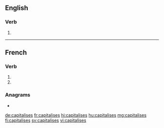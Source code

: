 {{also|capitalisés}}
==English==

===Verb===
{{head|en|verb form}}

# {{en-third-person singular of|capitalise}}

----

==French==

===Verb===
{{fr-verb-form}}

# {{inflection of|capitaliser||2|s|pres|indc|lang=fr}}
# {{inflection of|capitaliser||2|s|pres|subj|lang=fr}}

===Anagrams===
* {{l|fr|spécialisât}}

[[de:capitalises]]
[[fr:capitalises]]
[[hi:capitalises]]
[[hu:capitalises]]
[[mg:capitalises]]
[[fi:capitalises]]
[[sv:capitalises]]
[[vi:capitalises]]